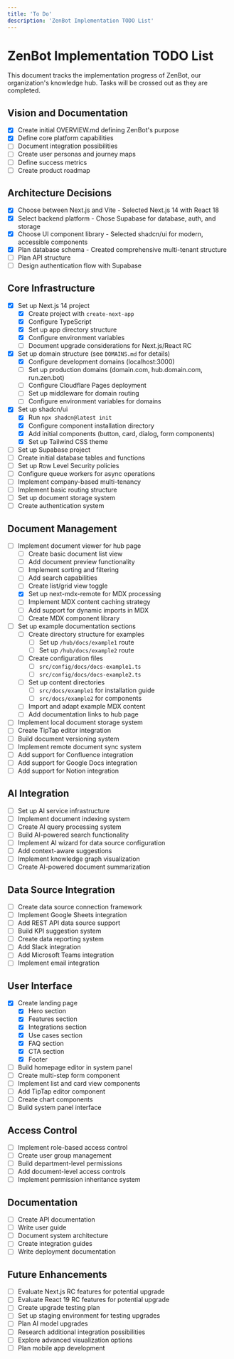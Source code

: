 ```yaml
---
title: 'To Do'
description: 'ZenBot Implementation TODO List'
---
```


# ZenBot Implementation TODO List

This document tracks the implementation progress of ZenBot, our organization's knowledge hub. Tasks will be crossed out as they are completed.

## Vision and Documentation
- [x] Create initial OVERVIEW.md defining ZenBot's purpose
- [x] Define core platform capabilities
- [ ] Document integration possibilities
- [ ] Create user personas and journey maps
- [ ] Define success metrics
- [ ] Create product roadmap

## Architecture Decisions
- [x] Choose between Next.js and Vite - Selected Next.js 14 with React 18
- [x] Select backend platform - Chose Supabase for database, auth, and storage
- [x] Choose UI component library - Selected shadcn/ui for modern, accessible components
- [x] Plan database schema - Created comprehensive multi-tenant structure
- [ ] Plan API structure
- [ ] Design authentication flow with Supabase

## Core Infrastructure
- [x] Set up Next.js 14 project
  - [x] Create project with `create-next-app`
  - [x] Configure TypeScript
  - [x] Set up app directory structure
  - [x] Configure environment variables
  - [ ] Document upgrade considerations for Next.js/React RC
- [x] Set up domain structure (see `DOMAINS.md` for details)
  - [x] Configure development domains (localhost:3000)
  - [ ] Set up production domains (domain.com, hub.domain.com, run.zen.bot)
  - [ ] Configure Cloudflare Pages deployment
  - [ ] Set up middleware for domain routing
  - [ ] Configure environment variables for domains
- [x] Set up shadcn/ui
  - [x] Run `npx shadcn@latest init`
  - [x] Configure component installation directory
  - [x] Add initial components (button, card, dialog, form components)
  - [x] Set up Tailwind CSS theme
- [ ] Set up Supabase project
- [ ] Create initial database tables and functions
- [ ] Set up Row Level Security policies
- [ ] Configure queue workers for async operations
- [ ] Implement company-based multi-tenancy
- [ ] Implement basic routing structure
- [ ] Set up document storage system
- [ ] Create authentication system

## Document Management
- [ ] Implement document viewer for hub page
  - [ ] Create basic document list view
  - [ ] Add document preview functionality
  - [ ] Implement sorting and filtering
  - [ ] Add search capabilities
  - [ ] Create list/grid view toggle
  - [x] Set up next-mdx-remote for MDX processing
  - [ ] Implement MDX content caching strategy
  - [ ] Add support for dynamic imports in MDX
  - [ ] Create MDX component library
- [ ] Set up example documentation sections
  - [ ] Create directory structure for examples
    - [ ] Set up `/hub/docs/example1` route
    - [ ] Set up `/hub/docs/example2` route
  - [ ] Create configuration files
    - [ ] `src/config/docs/docs-example1.ts`
    - [ ] `src/config/docs/docs-example2.ts`
  - [ ] Set up content directories
    - [ ] `src/docs/example1` for installation guide
    - [ ] `src/docs/example2` for components
  - [ ] Import and adapt example MDX content
  - [ ] Add documentation links to hub page
- [ ] Implement local document storage system
- [ ] Create TipTap editor integration
- [ ] Build document versioning system
- [ ] Implement remote document sync system
- [ ] Add support for Confluence integration
- [ ] Add support for Google Docs integration
- [ ] Add support for Notion integration

## AI Integration
- [ ] Set up AI service infrastructure
- [ ] Implement document indexing system
- [ ] Create AI query processing system
- [ ] Build AI-powered search functionality
- [ ] Implement AI wizard for data source configuration
- [ ] Add context-aware suggestions
- [ ] Implement knowledge graph visualization
- [ ] Create AI-powered document summarization

## Data Source Integration
- [ ] Create data source connection framework
- [ ] Implement Google Sheets integration
- [ ] Add REST API data source support
- [ ] Build KPI suggestion system
- [ ] Create data reporting system
- [ ] Add Slack integration
- [ ] Add Microsoft Teams integration
- [ ] Implement email integration

## User Interface
- [x] Create landing page
  - [x] Hero section
  - [x] Features section
  - [x] Integrations section
  - [x] Use cases section
  - [x] FAQ section
  - [x] CTA section
  - [x] Footer
- [ ] Build homepage editor in system panel
- [ ] Create multi-step form component
- [ ] Implement list and card view components
- [ ] Add TipTap editor component
- [ ] Create chart components
- [ ] Build system panel interface

## Access Control
- [ ] Implement role-based access control
- [ ] Create user group management
- [ ] Build department-level permissions
- [ ] Add document-level access controls
- [ ] Implement permission inheritance system

## Documentation
- [ ] Create API documentation
- [ ] Write user guide
- [ ] Document system architecture
- [ ] Create integration guides
- [ ] Write deployment documentation

## Future Enhancements
- [ ] Evaluate Next.js RC features for potential upgrade
- [ ] Evaluate React 19 RC features for potential upgrade
- [ ] Create upgrade testing plan
- [ ] Set up staging environment for testing upgrades
- [ ] Plan AI model upgrades
- [ ] Research additional integration possibilities
- [ ] Explore advanced visualization options
- [ ] Plan mobile app development
